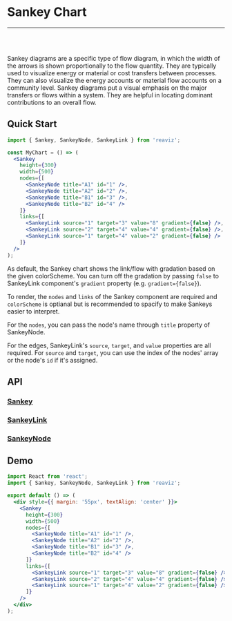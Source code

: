 
<Meta title="Docs/Chart Types/Sankey Plot" />

# Sankey Chart

---
<br />
<div className="doc-story">
<Story id="charts-sankey--simple" />
</div>
<br />

Sankey diagrams are a specific type of flow diagram, in which the width of the
arrows is shown proportionally to the flow quantity. They are typically used to
visualize energy or material or cost transfers between processes. They can also visualize
the energy accounts or material flow accounts on a community level. Sankey diagrams put a
visual emphasis on the major transfers or flows within a system. They are helpful in
locating dominant contributions to an overall flow.

## Quick Start

```jsx
import { Sankey, SankeyNode, SankeyLink } from 'reaviz';

const MyChart = () => (
  <Sankey
    height={300}
    width={500}
    nodes={[
      <SankeyNode title="A1" id="1" />,
      <SankeyNode title="A2" id="2" />,
      <SankeyNode title="B1" id="3" />,
      <SankeyNode title="B2" id="4" />
    ]}
    links={[
      <SankeyLink source="1" target="3" value="8" gradient={false} />,
      <SankeyLink source="2" target="4" value="4" gradient={false} />,
      <SankeyLink source="1" target="4" value="2" gradient={false} />
    ]}
  />
);
```

As default, the Sankey chart shows the link/flow with gradation based on
the given colorScheme. You can turn off the gradation by passing `false`
to SankeyLink component's `gradient` property (e.g. `gradient={false}`).

To render, the `nodes` and `links` of the Sankey
component are required and `colorScheme` is optianal but is recommended to spacify
to make Sankeys easier to interpret.

For the `nodes`, you can pass the node's name through `title` property of SankeyNode.

For the edges, SankeyLink's `source`, `target`, and `value`
properties are all required. For `source` and `target`, you can use
the index of the nodes' array or the node's `id` if it's assigned.

## API
### [Sankey](https://github.com/reaviz/reaviz/blob/master/src/Sankey/Sankey.tsx)
<ArgsTable of={Sankey} />

### [SankeyLink](https://github.com/reaviz/reaviz/blob/master/src/Sankey/SankeyLink/SankeyLink.tsx)
<ArgsTable of={SankeyLink} />

### [SankeyNode](https://github.com/reaviz/reaviz/blob/master/src/Sankey/SankeyNode/SankeyNode.tsx)
<ArgsTable of={SankeyNode} />

## Demo

```jsx codesandbox=reaviz
import React from 'react';
import { Sankey, SankeyNode, SankeyLink } from 'reaviz';

export default () => (
  <div style={{ margin: '55px', textAlign: 'center' }}>
    <Sankey
      height={300}
      width={500}
      nodes={[
        <SankeyNode title="A1" id="1" />,
        <SankeyNode title="A2" id="2" />,
        <SankeyNode title="B1" id="3" />,
        <SankeyNode title="B2" id="4" />
      ]}
      links={[
        <SankeyLink source="1" target="3" value="8" gradient={false} />,
        <SankeyLink source="2" target="4" value="4" gradient={false} />,
        <SankeyLink source="1" target="4" value="2" gradient={false} />
      ]}
    />
  </div>
);
```
